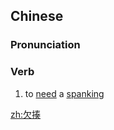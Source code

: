 ==Chinese==
{{zh-forms}}

===Pronunciation===
{{zh-pron
|m=qiànzòu
|cat=v
}}

===Verb===
{{zh-verb}}

# to [[need]] a [[spanking]]

[[zh:欠揍]]